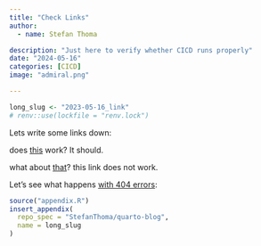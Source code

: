```yaml
---
title: "Check Links"
author:
  - name: Stefan Thoma

description: "Just here to verify whether CICD runs properly"
date: "2024-05-16"
categories: [CICD]
image: "admiral.png"

---
```


<!--------------- my typical setup ----------------->

```r
long_slug <- "2023-05-16_link"
# renv::use(lockfile = "renv.lock")
```


<!--------------- post begins here ----------------->

Lets write some links down: 


does [this](www.google.com) work? It should.

what about [that](https://gobledigook.com/blablabla)? this link does not work.

Let's see what happens [with 404 errors](https://www.apple.com/iphony):




<!--------------- appendices go here ----------------->

```r
source("appendix.R")
insert_appendix(
  repo_spec = "StefanThoma/quarto-blog",
  name = long_slug
)
```



